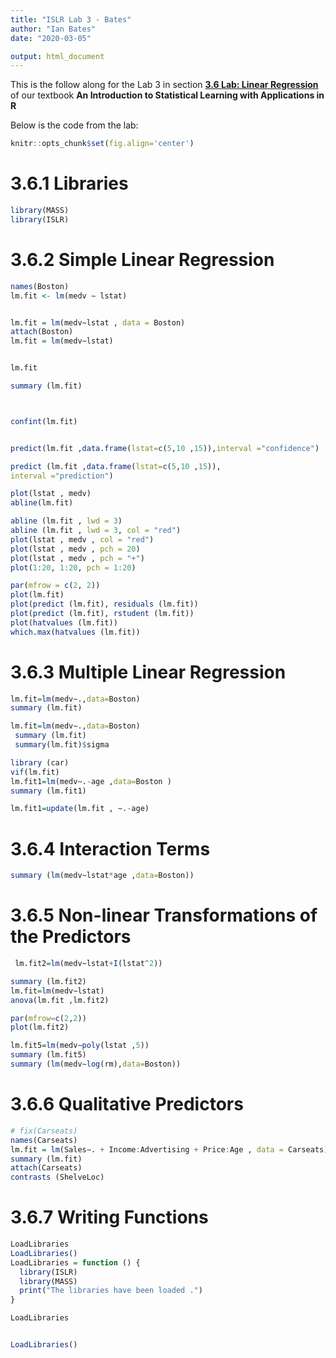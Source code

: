 ```yaml
---
title: "ISLR Lab 3 - Bates"
author: "Ian Bates"
date: "2020-03-05"

output: html_document
---
```


This is the follow along for the Lab 3 in section **[3.6 Lab: Linear Regression](https://learn-us-east-1-prod-fleet01-xythos.content.blackboardcdn.com/blackboard.learn.xythos.prod/5a30bcf95ea52/11153633?X-Blackboard-Expiration=1646514000000&X-Blackboard-Signature=A2aWNxQgCPofolJJuwcejXo36gTKN71ZYluA7hWC1ik%3D&X-Blackboard-Client-Id=200078&response-cache-control=private%2C%20max-age%3D21600&response-content-disposition=inline%3B%20filename%2A%3DUTF-8%27%27ISLR%2520Seventh%2520Printing.pdf&response-content-type=application%2Fpdf&X-Amz-Security-Token=IQoJb3JpZ2luX2VjEBAaCXVzLWVhc3QtMSJIMEYCIQC4kGlJLeAMlL0A7S%2FUlNcm2cVjRnAStlorpd3B60BXKgIhAJYyG6Rh7vT0RWvFIXc0zAPqvZdFsnH8evDx2afrnv2gKvoDCHkQABoMNTU2OTAzODYxMzYxIgy82IEq6VzAGYvHbUQq1wO4v5NeSbcnW%2BYpFLZjv3yVmTA5dvF0UnemHO2rPRKjogaSbvWo8rZgWcjAStwK%2FpQsnuQ%2F6aKiZst1B%2FtovtjnOHRnHmQSMCAYSYkHQBURqBp3Lmx4OXo4Q2HX%2Bu%2BkhUcXLIo1F2KkgP%2Bskd7Uatt89vo4oaKFyLWv3ynEpNajMZw5PdS40JCjRTNpqn6gMKscQz%2FjzOknR3ir44wR5S6lZ%2B362e27AgbKNfaPtnVKSm9XltM7HkRSzkhhEcx5GUcbUVSnO20IUN%2BWWwXeSQGYs0Tpwq4X%2FVlHY8pK%2BK8WCEjAU2DC8WMv3suVsvGjkux3WB2yvMamOkIq1AmlMPCAgSUfoGX2BhyC5dOynk3t9sris8v302VG6B1fodpq4AUZlowgqrIGNPjBZtq5ZHnaeZnliG%2BPLwxoELqCy8OtlNlBjNa6KiSdOYjm%2FljexGaU%2B9pEcWq7teB6nFWamhYllYpn%2Fsf1KedT4Q3bow30DdBOMPjBOUB8gqk%2BAL23un7COVDzE0RKerc%2B%2B86ancRaRBgj95%2FSoNkloP41rt0LJKAOrqUS5h7mnsznxZwRjSFlvWQXtDYxAm3jkgsHg3zJApkN4Rs4G9N%2Bzc7RxlOiqj7SMw1z7nAwi4KOkQY6pAHNOda0I8%2B8%2Fqvt9eu99DSq7yOd2DdHBkDWQ1HbsFUP4nb%2Fks8cTGYRuUJDiUIEtJM%2BqZzNT8z3Qmy3Okv5SLy6T3KAFBpw0az5PzJNaY0O%2BjckOjLGJnU5U8PTXMrACAseYU5G5iFDpfs8dcOZT%2Bq4nHAoFXDVhqKAM9adF66814%2BcfIDJIZ74EzIWwbzPwNS9hBobkwXJxOjLPO%2FBaGn%2BIoLALA%3D%3D&X-Amz-Algorithm=AWS4-HMAC-SHA256&X-Amz-Date=20220305T150000Z&X-Amz-SignedHeaders=host&X-Amz-Expires=21600&X-Amz-Credential=ASIAYDKQORRYVJQCUE3V%2F20220305%2Fus-east-1%2Fs3%2Faws4_request&X-Amz-Signature=a15ed6b8c947e4ec27b99703d9d3c4a2c946833005f956acb19ff86645212057#page=123)** of our textbook **An Introduction to Statistical Learning with Applications in R**

Below is the code from the lab:
```r
knitr::opts_chunk$set(fig.align='center')
```

# **3.6.1 Libraries**



```r
library(MASS)
library(ISLR)
```
# **3.6.2 Simple Linear Regression**
```r
names(Boston)
lm.fit <- lm(medv ∼ lstat)


lm.fit = lm(medv∼lstat , data = Boston)
attach(Boston)
lm.fit = lm(medv∼lstat)


lm.fit

summary (lm.fit)



confint(lm.fit)


predict(lm.fit ,data.frame(lstat=c(5,10 ,15)),interval ="confidence")

predict (lm.fit ,data.frame(lstat=c(5,10 ,15)),
interval ="prediction")

plot(lstat , medv)
abline(lm.fit)

abline (lm.fit , lwd = 3)
abline (lm.fit , lwd = 3, col = "red")
plot(lstat , medv , col = "red")
plot(lstat , medv , pch = 20)
plot(lstat , medv , pch = "+")
plot(1:20, 1:20, pch = 1:20)

par(mfrow = c(2, 2))
plot(lm.fit)
plot(predict (lm.fit), residuals (lm.fit))
plot(predict (lm.fit), rstudent (lm.fit))
plot(hatvalues (lm.fit))
which.max(hatvalues (lm.fit))
```

# **3.6.3 Multiple Linear Regression**

```r
lm.fit=lm(medv∼.,data=Boston)
summary (lm.fit)

lm.fit=lm(medv∼.,data=Boston)
 summary (lm.fit)
 summary(lm.fit)$sigma

library (car)
vif(lm.fit)
lm.fit1=lm(medv∼.-age ,data=Boston )
summary (lm.fit1)

lm.fit1=update(lm.fit , ∼.-age)


```


# **3.6.4 Interaction Terms**

```r
summary (lm(medv∼lstat*age ,data=Boston))

```

# **3.6.5 Non-linear Transformations of the Predictors**
```r
 lm.fit2=lm(medv∼lstat+I(lstat^2))

summary (lm.fit2)
lm.fit=lm(medv∼lstat)
anova(lm.fit ,lm.fit2)

par(mfrow=c(2,2))
plot(lm.fit2)

lm.fit5=lm(medv∼poly(lstat ,5))
summary (lm.fit5)
summary (lm(medv∼log(rm),data=Boston))
```


# **3.6.6 Qualitative Predictors**

```r


# fix(Carseats)
names(Carseats)
lm.fit = lm(Sales∼. + Income:Advertising + Price:Age , data = Carseats)
summary (lm.fit)
attach(Carseats)
contrasts (ShelveLoc)

```
# **3.6.7 Writing Functions**

```r
LoadLibraries
LoadLibraries()
LoadLibraries = function () {
  library(ISLR)
  library(MASS)
  print("The libraries have been loaded .")
}

LoadLibraries


LoadLibraries()

```







